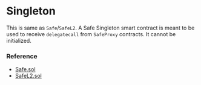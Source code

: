 # Singleton

This is same as `Safe`/`SafeL2`. A Safe Singleton smart contract is meant to be used to receive `delegatecall` from `SafeProxy` contracts. It cannot be initialized.

### Reference

- [Safe.sol](https://github.com/safe-global/safe-smart-account/blob/release/v1.4.1/contracts/Safe.sol)
- [SafeL2.sol](https://github.com/safe-global/safe-smart-account/blob/release/v1.4.1/contracts/SafeL2.sol)